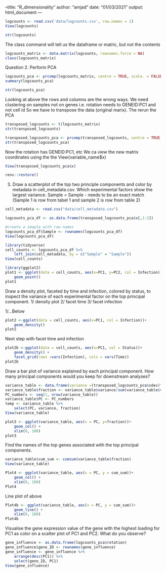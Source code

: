 --title: "R_dimensionality"
author: "amjad"
date: "01/03/2021"
output: html_document
---


```r
logcounts <- read.csv('data/logcounts.csv', row.names = 1)
View(logcounts)
```

```r
str(logcounts)
```
The class command will tell us the dataframe or matric, but not the contents

```r
logcounts_matrix <- data.matrix(logcounts, rownames.force = NA)
class(logcounts_matrix)
```

Question 2. Perform PCA

```r
logcounts_pca <- prcomp(logcounts_matrix, centre = TRUE, scale. = FALSE)
summary(logcounts_pca)
```
```r
str(logcounts_pca)
```
Looking at above the rows and columns are the wrong ways. 
We need clustering on samples not on genes
i.e. rotation needs to GENEID:PC1 and not cell id 
So we have to transpose the data (original marix). The rerun the PCA

```r
transposed_logcounts <- t(logcounts_matrix)
str(transposed_logcounts)
```
```r
transposed_logcounts_pca <- prcomp(transposed_logcounts, centre = TRUE, scale. = FALSE)
str(transposed_logcounts_pca)
```
Now the rotation has GENEID:PC1, etc
We ca view the new matrix coordinates using the the View(variable_name$x)

```r
View(transposed_logcounts_pca$x)
```

```r
renv::restore()
```


3. Draw a scatterplot of the top two principle components and color by metadata in cell_metadata.csv. Which experimental factors show the largest variance. 
Sample = Sample - needs to be an exact match (Sample 1 is row from tabel 1 and sample 2 is row from table 2)

```r
cell_metadata <- read.csv("data/cell_metadata.csv")

logcounts_pca_df <- as.data.frame(transposed_logcounts_pca$x[,1:2])

#create a smaple with row names
logcounts_pca_df$Sample <- rownames(logcounts_pca_df)
View(logcounts_pca_df)

library(tidyverse)
cell_counts <- logcounts_pca_df %>%
    left_join(cell_metadata, by = c("Sample" = "Sample"))
View(cell_counts)
```



```r
library(ggplot2)
plot1 <- ggplot(data = cell_counts, aes(x=PC1, y=PC2, col = Infection))+
    geom_point()
plot1
```
Draw a density plot, faceted by time and infection, colored by status, to inspect the variance of each
experimental factor on the top principal component.
1/ density plot
2/ facet time
3/ facet infection

1/...Below

```r
plot2 <-ggplot(data = cell_counts, aes(x=PC1, col = Infection))+
    geom_density()
plot2

```
Next step with facet time and infection

```r
plot2b <-ggplot(data = cell_counts, aes(x=PC1, col = Status))+
    geom_density() +
    facet_grid(rows =vars(Infection), cols = vars(Time)) 
plot2b
```
Draw a bar plot of variance explained by each principal component. How many principal components
would you keep for downstream analyses?

```r
variance_table <- data.frame(variance =(transposed_logcounts_pca$sdev)^2)
variance_table$fraction <- variance_table$variance/sum(variance_table$variance)
PC_numbers <- seq(1, nrow(variance_table))
variance_table$PC <- PC_numbers
temp <- variance_table %>%
    select(PC, variance, fraction)
View(variance_table)

```



```r
plot3 <- ggplot(variance_table, aes(x = PC, y=fraction))+
    geom_col() +
    xlim(0, 100)
plot3

```

Find the names of the top genes associated with the top principal components.

```r
variance_table$cum_sum <- cumsum(variance_table$fraction)
View(variance_table)

Plot4 <- ggplot(variance_table, aes(x = PC, y = cum_sum))+
    geom_col() +
    xlim(0, 100)
Plot4
```

Line plot of above


```r
Plot4b <- ggplot(variance_table, aes(x = PC, y = cum_sum))+
    geom_line() +
    xlim(0, 100)
Plot4b
```
Visualise the gene expression value of the gene with the highest loading for PC1 as color on a scatter
plot of PC1 and PC2. What do you observe?

```r
gene_influence <- as.data.frame(logcounts_pca$rotation)
gene_influence$gene_ID <- rownames(gene_influence)
gene_influence <- gene_influence %>%
    arrange(desc(PC1)) %>%
    select(gene_ID, PC1)
View(gene_influence)
```


```r

```

